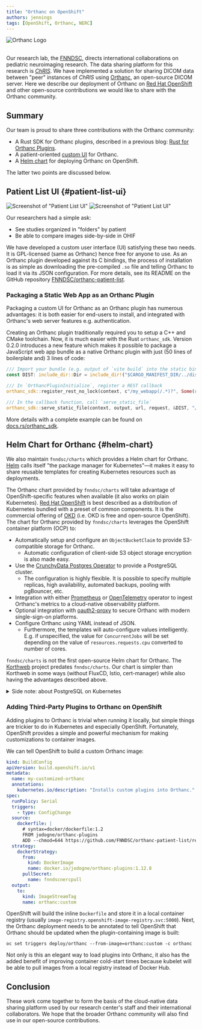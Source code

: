 ```yaml
---
title: "Orthanc on OpenShift"
authors: jennings
tags: [OpenShift, Orthanc, NERC]
---
```



<div className={styles.flex}>
  <ChrisLogo className={styles.chrisLogo} />
  <div className={styles.plus} />
  <img className={styles.wideLogo} src={ORTHANC_LOGO} alt="Orthanc Logo" />
  <div className={styles.plus} />
  <OpenshiftLogo className={styles.wideLogo} />
</div>
<br />

Our research lab, the [FNNDSC](https://fnndsc.org), directs international
collaborations on pediatric neuroimaging research. The data sharing platform
for this research is [_ChRIS_](/). We have implemented a solution for sharing
DICOM data between "peer" instances of _ChRIS_ using
[Orthanc](https://orthanc.uclouvain.be/), an open-source DICOM server.
Here we describe our deployment of Orthanc on
[Red Hat OpenShift](https://developers.redhat.com/products/openshift/overview)
and other open-source contributions we would like to share with the Orthanc
community.

<!--truncate-->

## Summary

Our team is proud to share three contributions with the Orthanc community:

- A Rust SDK for Orthanc plugins, described in a previous blog:
  [Rust for Orthanc Plugins](../2025-07-21-advantages-of-rust-orthanc-plugins/index.mdx).
- A patient-oriented [custom UI](#patient-list-ui) for Orthanc.
- A [Helm chart](#helm-chart) for deploying Orthanc on OpenShift.

The latter two points are discussed below.

## Patient List UI {#patient-list-ui}

![Screenshot of "Patient List UI"](./screenshot_light.png#gh-light-mode-only)
![Screenshot of "Patient List UI"](./screenshot_dark.png#gh-dark-mode-only)

Our researchers had a simple ask:

- See studies organized in "folders" by patient
- Be able to compare images side-by-side in OHIF

We have developed a custom user interface (UI) satisfying these two needs.
It is GPL-licensed (same as Orthanc) hence free for anyone to use. As an
Orthanc plugin developed against its C bindings, the process of installation
is as simple as downloading the pre-compiled `.so` file and telling Orthanc
to load it via its JSON configuration. For more details, see its README on the
GitHub repository [FNNDSC/orthanc-patient-list](https://github.com/FNNDSC/orthanc-patient-list).

### Packaging a Static Web App as an Orthanc Plugin

Packaging a custom UI for Orthanc as an Orthanc plugin has numerous advantages:
it is both easier for end-users to install, and integrated with Orthanc's web
server features e.g. authentication.

Creating an Orthanc plugin traditionally required you to setup a C++ and CMake
toolchain. Now, it is much easier with the Rust `orthanc_sdk`. Version 0.2.0
introduces a new feature which makes it possible to package a JavaScript web
app bundle as a native Orthanc plugin with just (50 lines of boilerplate and)
3 lines of code:

```rust
/// Import your bundle (e.g. output of `vite build` into the static binary
const DIST: include_dir::Dir = include_dir!("$CARGO_MANIFEST_DIR/../dist");

/// In `OrthancPluginInitialize`, register a REST callback
orthanc_sdk::register_rest_no_lock(context, c"/my_webapp(/.*)?", Some(rest_callback));

/// In the callback function, call `serve_static_file`
orthanc_sdk::serve_static_file(context, output, url, request, &DIST, "/my_webapp")
```

More details with a complete example can be found on
[docs.rs/orthanc_sdk](https://docs.rs/orthanc_sdk/0.2.0/orthanc_sdk/fn.serve_static_file.html).

## Helm Chart for Orthanc {#helm-chart}

We also maintain `fnndsc/charts` which provides a Helm chart for Orthanc.
[Helm](https://helm.sh/) calls itself "the package manager for Kubernetes"—it
makes it easy to share reusable templates for creating Kubernetes resources
such as deployments.

The Orthanc chart provided by `fnndsc/charts` will take advantage of
OpenShift-specific features when available (it also works on plain Kubernetes).
[Red Hat OpenShift](https://developers.redhat.com/products/openshift/overview)
is best described as a distribution of Kubernetes bundled with a preset of
common components. It is the commercial offering of [OKD](https://okd.io/)
(i.e. OKD is free and open-source OpenShift). The chart for Orthanc provided
by `fnndsc/charts` leverages the OpenShift container platform (OCP) to:

- Automatically setup and configure an `ObjectBucketClaim` to provide
  S3-compatible storage for Orthanc.
  - Automatic configuration of client-side S3 object storage encryption is also
    made easy.
- Use the [CrunchyData Postgres Operator](https://github.com/CrunchyData/postgres-operator)
  to provide a PostgreSQL cluster.
  - The configuration is highly flexible. It is possible to specify multiple
    replicas, high availability, automated backups, pooling with pgBouncer, etc.
- Integration with either [Prometheus](https://github.com/prometheus-operator/prometheus-operator)
  or [OpenTelemetry](https://opentelemetry.io/) operator to ingest Orthanc's
  metrics to a cloud-native observability platform.
- Optional integration with [oauth2-proxy](https://oauth2-proxy.github.io/oauth2-proxy/)
  to secure Orthanc with modern single-sign-on platforms.
- Configure Orthanc using YAML instead of JSON.
  - Furthermore, the templates will auto-configure values intelligently. E.g.
    if unspecified, the value for `ConcurrentJobs` will be set depending on the
    value of `resources.requests.cpu` converted to number of cores.

`fnndsc/charts` is not the first open-source Helm chart for Orthanc. The
[Korthweb](https://digihunch.github.io/korthweb/) project predates
`fnndsc/charts`. Our chart is simpler than Korthweb in some ways (without
FluxCD, Istio, cert-manager) while also having the advantages described above.

<details>
<summary>Side note: about PostgreSQL on Kubernetes</summary>

The most popular solution for deploying Postgres on Kubernetes is Bitnami
Charts. Bitnami, which was bought by Broadcom, did a rug-pull on the
open-source community and is converting Bitnami Charts to a proprietary service
(see [bitnami/charts\#35164](https://github.com/bitnami/charts/issues/35164)).
Indeed, Korthweb uses Bitnami for Postgres.

`fnndsc/charts` leverages Crunchy PGO instead of Bitnami for its Orthanc chart.

</details>

### Adding Third-Party Plugins to Orthanc on OpenShift

Adding plugins to Orthanc is trivial when running it locally, but simple things
are trickier to do in Kubernetes and especially OpenShift. Fortunately,
OpenShift provides a simple and powerful mechanism for making customizations to
container images.

We can tell OpenShift to build a custom Orthanc image:

```yaml
kind: BuildConfig
apiVersion: build.openshift.io/v1
metadata:
  name: my-customized-orthanc
  annotations:
    kubernetes.io/description: "Installs custom plugins into Orthanc."
spec:
  runPolicy: Serial
  triggers:
    - type: ConfigChange
  source:
    dockerfile: |
      # syntax=docker/dockerfile:1.2
      FROM jodogne/orthanc-plugins
      ADD --chmod=644 https://github.com/FNNDSC/orthanc-patient-list/releases/download/release%2F20250805/libpatient_list_ui.so /usr/local/share/orthanc/custom_plugins/libFnndscPatientList.so
  strategy:
    dockerStrategy:
      from:
        kind: DockerImage
        name: docker.io/jodogne/orthanc-plugins:1.12.8
      pullSecret:
        name: fnndscnercpull
  output:
    to:
      kind: ImageStreamTag
      name: orthanc:custom
```

OpenShift will build the inline `Dockerfile` and store it in a local container
registry (usually `image-registry.openshift-image-registry.svc:5000`). Next,
the Orthanc deployment needs to be annotated to tell OpenShift that Orthanc
should be updated when the plugin-containing image is built:

```shell
oc set triggers deploy/orthanc --from-image=orthanc:custom -c orthanc
```

Not only is this an elegant way to load plugins into Orthanc, it also has the
added benefit of improving container cold-start times because kubelet will be
able to pull images from a local registry instead of Docker Hub.

## Conclusion

These work come together to form the basis of the cloud-native data sharing
platform used by our research center's staff and their international
collaborators. We hope that the broader Orthanc community will also find use
in our open-source contributions.
